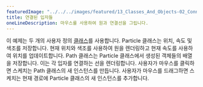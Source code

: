 ---
featuredImage: "../../../images/featured/13_Classes_And_Objects-02_Connected_Particles-thumbnail.png"
title: 연결된 입자들
oneLineDescription: 마우스를 사용하여 원과 연결선을 그립니다.
---

이 예제는 두 개의 사용자 정의 
<a href="https://p5js.org/reference/p5/class" target="_blank">클래스</a>를 사용합니다. 
Particle 클래스는 위치, 속도 및 색조를 저장합니다. 
현재 위치와 색조를 사용하여 원을 렌더링하고 현재 속도를 사용하여 위치를 업데이트합니다. 
Path 클래스는 Particle 클래스에서 생성된 객체들의 배열을 저장합니다. 이는 각 입자를 연결하는 선을 렌더링합니다. 
사용자가 마우스를 클릭하면 스케치는 Path 클래스의 새 인스턴스를 만듭니다. 
사용자가 마우스를 드래그하면 스케치는 현재 경로에 Particle 클래스의 새 인스턴스를 추가합니다.